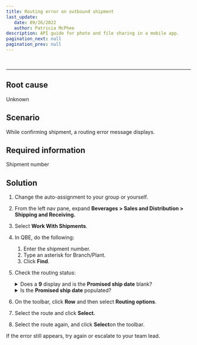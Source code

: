 ```yaml
---
title: Routing error on outbound shipment
last_update: 
   date: 09/26/2022
   author: Patricia McPhee
description: API guide for photo and file sharing in a mobile app.  
pagination_next: null
pagination_prev: null
---
```



<Container>
<List sx={{ width: '100%', bgcolor: 'background.paper', color: '#000000', borderRadius: 4 }}>
  <ListItem sx={{py: 0}}>
    <ListItemAvatar>
      <Avatar>
        <WorkIcon />
      </Avatar>
    </ListItemAvatar>
    <ListItemText primary="Project" secondary="Work-related; self-service KB article for manufacturing" />
  </ListItem>
  <ListItem sx={{py: 0}}>
    <ListItemAvatar>
      <Avatar>
        <DescriptionIcon />
      </Avatar>
    </ListItemAvatar>
    <ListItemText primary="Description" secondary="Written for the support desk professionals in a manufacturing environment. I learned how to write technical KB articles using an Information Technology Infrastructure Library (ITIL) format for helpdesk professionals and customer self-service." />
  </ListItem>
  <ListItem sx={{py: 0}}>
    <ListItemAvatar>
      <Avatar>
        <CalendarMonthIcon />
      </Avatar>
    </ListItemAvatar>
    <ListItemText primary="Date" secondary="January 8, 2019" />
  </ListItem>
</List>
</Container>
<br />
<hr />

## Root cause  

Unknown  

## Scenario  

While confirming shipment, a routing error message displays.  

## Required information
Shipment number


## Solution

1. Change the auto-assignment to your group or yourself.
2. From the left nav pane, expand **Beverages \> Sales and Distribution \> Shipping and Receiving.**
3. Select **Work With Shipments**.
4. In QBE, do the following:
   1. Enter the shipment number.
   2. Type an asterisk for Branch/Plant. 
   3. Click **Find**.
5. Check the routing status:
   <details><summary>Does a <b>9</b> display and is the <b>Promised ship date</b> blank?</summary><p>
    <ol>
    <li>To the left of the shipment, click the check box to select it. </li>
    <li>On the toolbar, click <b>Row</b> and then select <b>Routing options.</b><div><b>Note.</b> If the <i>A detail rate was not found</i> error message displays, close the message.</div></li>
    <li>Very that the check box is still selected.</li>
    <li>On the toolbar, click <b>Select</b> and then click the <b>Dates/Times</b> tab.</li>
    <li>Re-enter the promised delivery date and time even if it's already populated.</li>
    <li>Click the <b>Recalculate promised ship date and time</b> check box to select it and click <b>OK</b>. <div><b>Note.</b> If the <i>Promised ship date and time in past</i> message displays, click <b>OK</b>.</div></li>
    <li>You can proceed to step 6.</li>
    </ol>
   </p>
   </details>

    <details><summary>Is the <b>Promised ship date</b> populated?</summary><p>You can proceed to step 6.</p>
   </details>
6. On the toolbar, click <b>Row</b> and then select <b>Routing options</b>.
7. Select the route and click **Select.**
8. Select the route again, and click **Select**on the toolbar.

If the error still appears, try again or escalate to your team lead.